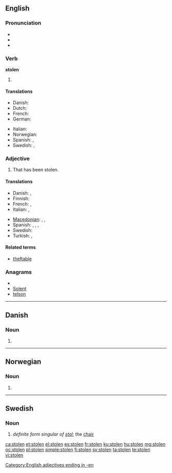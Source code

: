 {{also|stollen}}
==English==

===Pronunciation===
* {{IPA|/ˈstəʊlən/}}
* {{audio|en-us-stolen.ogg|Audio (US)}}
* {{rhymes|əʊlən}}

===Verb===
'''stolen'''

# {{past participle of|[[steal]]}}

====Translations====
{{trans-top|past participle of ''to steal''}}
* Danish: {{t-|da|stjålet}}
* Dutch: {{t+|nl|gestolen}}
* French: {{t+|fr|volé}}
* German: {{t|de|gestohlen}}
{{trans-mid}}
* Italian: {{t-|it|rubato}}
* Norwegian: {{t-|no|stjålet}}
* Spanish: {{t-|es|robado}},  {{t-|es|hurtado}}
* Swedish: {{t-|sv|stulit}}, {{t+|sv|stulen}}
{{trans-bottom}}

===Adjective===
{{en-adj|-}}

# That has been stolen.

====Translations====
{{trans-top|that has been stolen}}
* Danish: {{t|da|stjålen}}, {{t|da|stjålet}}
* Finnish: {{t-|fi|varastettu}}
* French: {{t+|fr|volé|m}}, {{t+|fr|volée|f}}
* Italian: {{t-|it|rubato|m}}, {{t-|it|rubata|f}}
{{trans-mid}}
* [[Macedonian]]: {{t|mk|украден|m|tr=úkraden}},  {{t|mk|украдена|f|tr=úkradena}},  {{t|mk|украдено|n|tr=úkradeno}}
* Spanish: {{t-|es|robado|m}},  {{t-|es|robada|f}},  {{t-|es|robados|m|p}},  {{t-|es|robadas|f|p}}
* Swedish: {{t|sv|stulen}}
* Turkish: {{t|tr|çalıntı}},  {{t|tr|çalınmış}}
{{trans-bottom}}

====Related terms====
* [[theftable]]

===Anagrams===
* {{alphagram|elnost}}
* [[Solent#English|Solent]]
* [[telson#English|telson]]

[[Category:English adjectives ending in -en]]

----

==Danish==

===Noun===
{{infl|da|noun form|g=c}}

# {{form of|singular definite|stol|lang=da}}

----

==Norwegian==

===Noun===
{{infl|no|noun form|head=stolen}} {{m}}

# {{singular definite of|stol|lang=no}}

----

==Swedish==

===Noun===
{{sv-noun}}

# ''definite form singular of [[stol]]'';  the [[chair]]

[[ca:stolen]]
[[et:stolen]]
[[el:stolen]]
[[es:stolen]]
[[fr:stolen]]
[[ku:stolen]]
[[hu:stolen]]
[[mg:stolen]]
[[oc:stolen]]
[[pl:stolen]]
[[simple:stolen]]
[[fi:stolen]]
[[sv:stolen]]
[[ta:stolen]]
[[te:stolen]]
[[vi:stolen]]